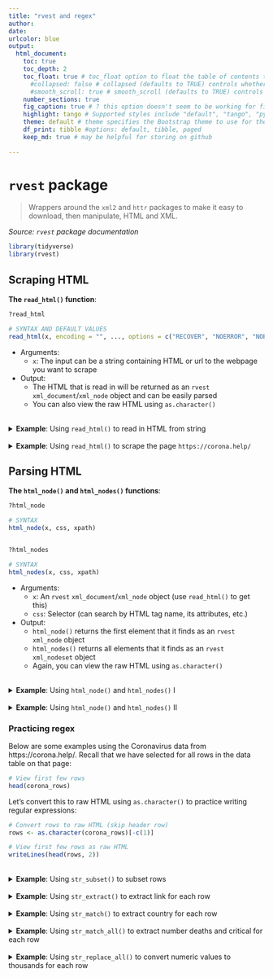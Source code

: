 ```yaml
---
title: "rvest and regex"
author: 
date: 
urlcolor: blue
output: 
  html_document:
    toc: true
    toc_depth: 2
    toc_float: true # toc_float option to float the table of contents to the left of the main document content. floating table of contents will always be visible even when the document is scrolled
      #collapsed: false # collapsed (defaults to TRUE) controls whether the TOC appears with only the top-level (e.g., H2) headers. If collapsed initially, the TOC is automatically expanded inline when necessary
      #smooth_scroll: true # smooth_scroll (defaults to TRUE) controls whether page scrolls are animated when TOC items are navigated to via mouse clicks
    number_sections: true
    fig_caption: true # ? this option doesn't seem to be working for figure inserted below outside of r code chunk    
    highlight: tango # Supported styles include "default", "tango", "pygments", "kate", "monochrome", "espresso", "zenburn", and "haddock" (specify null to prevent syntax    
    theme: default # theme specifies the Bootstrap theme to use for the page. Valid themes include default, cerulean, journal, flatly, readable, spacelab, united, cosmo, lumen, paper, sandstone, simplex, and yeti.
    df_print: tibble #options: default, tibble, paged
    keep_md: true # may be helpful for storing on github
    
---
```


# `rvest` package

> Wrappers around the `xml2` and `httr` packages to make it easy to download, then manipulate, HTML and XML.

*Source: `rvest` package documentation*

```r
library(tidyverse)
library(rvest)
```

## Scraping HTML

__The `read_html()` function__:

```r
?read_html

# SYNTAX AND DEFAULT VALUES
read_html(x, encoding = "", ..., options = c("RECOVER", "NOERROR", "NOBLANKS"))
```

- Arguments:
  - `x`: The input can be a string containing HTML or url to the webpage you want to scrape
- Output:
  - The HTML that is read in will be returned as an `rvest` `xml_document`/`xml_node` object and can be easily parsed
  - You can also view the raw HTML using `as.character()`

<br>
<details><summary>**Example**: Using `read_html()` to read in HTML from string</summary>

```r
html <- read_html("<h1>This is a heading.</h1><p>This is a paragraph.</p>")

# View object
html

# View class of object
class(html)

# View raw HTML
as.character(html)
```

</details>

<br>
<details><summary>**Example**: Using `read_html()` to scrape the page `https://corona.help/`</summary>

```r
corona <- read_html("https://corona.help/")

# View object
corona
```

```r
# View raw HTML
as.character(corona)
```

</details>

## Parsing HTML

__The `html_node()` and `html_nodes()` functions__:

```r
?html_node

# SYNTAX
html_node(x, css, xpath)


?html_nodes

# SYNTAX
html_nodes(x, css, xpath)
```

- Arguments:
  - `x`: An `rvest` `xml_document`/`xml_node` object (use `read_html()` to get this)
  - `css`: Selector (can search by HTML tag name, its attributes, etc.)
- Output:
  - `html_node()` returns the first element that it finds as an `rvest` `xml_node` object
  - `html_nodes()` returns all elements that it finds as an `rvest` `xml_nodeset` object
  - Again, you can view the raw HTML using `as.character()`

<br>
<details><summary>**Example**: Using `html_node()` and `html_nodes()` I</summary>

Remember that the input to `html_node()`/`html_nodes()` should be an `rvest` `xml_document`/`xml_node` object, which we can obtain from `read_html()`:

```r
html <- read_html("<p>Paragraph #1</p><p>Paragraph #2</p><p>Paragraph #3</p>")

# View class of object
class(html)
```

<br>
If we search for the `p` element using `html_node()`, it will return the first result:

```r
first_p <- html_node(html, 'p')

# View class of object
class(first_p)

# View raw HTML
as.character(first_p)
```

<br>
If we search for the `p` element using `html_nodes()`, it will return all results:

```r
all_p <- html_nodes(html, 'p')

# View class of object
class(all_p)

# View raw HTML
as.character(all_p)
```

<br>
Note that we could also use `%>%`:

```r
# These are equivalent to the above
first_p <- html %>% html_node('p')
all_p <- html %>% html_nodes('p')
```

</details>


<br>
<details><summary>**Example**: Using `html_node()` and `html_nodes()` II</summary>

Let's revisit the HTML we scraped from `https://corona.help/` in the previous example:

```r
# Scraped HTML is stored in this `xml_document`/`xml_node` object
class(corona)
```

<br>
Select for the `table` element on that page using `html_node()`:

```r
# Since this table is the only table on the page, we can just use `html_node()`
corona_table <- corona %>% html_node('table')
corona_table
```

<br>
Select for all rows in the table (ie. `tr` element) using `html_nodes()`:

```r
# We can chain `html_node()`/`html_nodes()` functions
corona_rows <- corona %>% html_node('table') %>% html_nodes('tr')

# Alternatively, we can use `table tr` as the selector to select all `tr` elements within a `table`
corona_rows <- corona %>% html_nodes('table tr')

# View first few rows
head(corona_rows)
```

</details>

### Practicing regex

Below are some examples using the Coronavirus data from https://corona.help/. Recall that we have selected for all rows in the data table on that page:

```r
# View first few rows
head(corona_rows)
```

Let's convert this to raw HTML using `as.character()` to practice writing regular expressions:

```r
# Convert rows to raw HTML (skip header row)
rows <- as.character(corona_rows)[-c(1)]

# View first few rows as raw HTML
writeLines(head(rows, 2))
```

<br>
<details><summary>**Example**: Using `str_subset()` to subset rows</summary>

Subset rows by country name:

```r
subset_by_country <- str_subset(string = rows, pattern = 'United \\w+')
writeLines(subset_by_country)
```

</details>

<br>
<details><summary>**Example**: Using `str_extract()` to extract link for each row</summary>

Since all links follow the same pattern, we can use regex to extract this info:

```r
links <- str_extract(string = rows, pattern = 'https://corona.help/country/[-a-z]+')

# View first few links
head(links)
```

</details>

<br>
<details><summary>**Example**: Using `str_match()` to extract country for each row</summary>

Since all countries are in a `div` element with the same attributes, we can use the following regex to extract the country name:

```r
countries <- str_match(string = rows, pattern = '<div style="height:100%;width:100%">([\\w ]+)</div>')

# View first few countries
head(countries)
```

</details>

<br>
<details><summary>**Example**: Using `str_match_all()` to extract number deaths and critical for each row</summary>

Since both the number of deaths and critical are in a `td` element with the same `class` attribute, we can use the following regex to extract both numbers:

```r
num_danger <- str_match_all(string = rows, pattern = '<td class="text-danger">([\\d,]+)</td>')

# View matches for first few rows
head(num_danger)
```

</details>

<br>
<details><summary>**Example**: Using `str_replace_all()` to convert numeric values to thousands for each row</summary>

Rewrite all numeric values greater than one thousand in terms of `k`:

```r
num_to_k <- str_replace_all(string = rows, pattern = '>([\\d,]+),\\d{3}<', replacement = '>\\1k<')

# View replacements for first few rows
writeLines(head(num_to_k))
```

</details>
